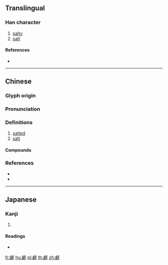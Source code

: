 {{character info/new}}
{{also|鹾}}
==Translingual==

===Han character===
{{Han char|rn=197|rad=鹵|as=10|sn=21|four=28610|canj=YWTQM}}

# [[salty]]
# [[salt]]

====References====
* {{Han ref|kx=1507.290|dkj=47563|dj=2035.310|hdz=74611.020|uh=9E7A|ud=40570|bh=F6C9|bd=63177}}

----

==Chinese==
{{zh-forms|s=鹾}}

===Glyph origin===
{{Han etym}}

===Pronunciation===
{{zh-pron
|m=cuó
|c=co4,co1
|mc=y
|oc=y
|cat=a,n
}}

===Definitions===
{{zh-hanzi}}

# [[salted]]
# [[salt]]

====Compounds====
{{zh-der|鹺使|鹺務}}

===References===
* {{R:twedu|B06212}}
* {{R:yue:Hanzi}}

----

==Japanese==

===Kanji===
{{ja-kanji|grade=|rs=鹵10}}

# {{defn|lang=ja|sort=鹵10}}

====Readings====
* {{ja-readings|on=[[さ]] (sa), [[ざ]] (za), [[し]] (shi), [[じ]] (ji)|kun=[[しお]] (shio)}}

[[fr:鹺]]
[[hu:鹺]]
[[pl:鹺]]
[[th:鹺]]
[[zh:鹺]]